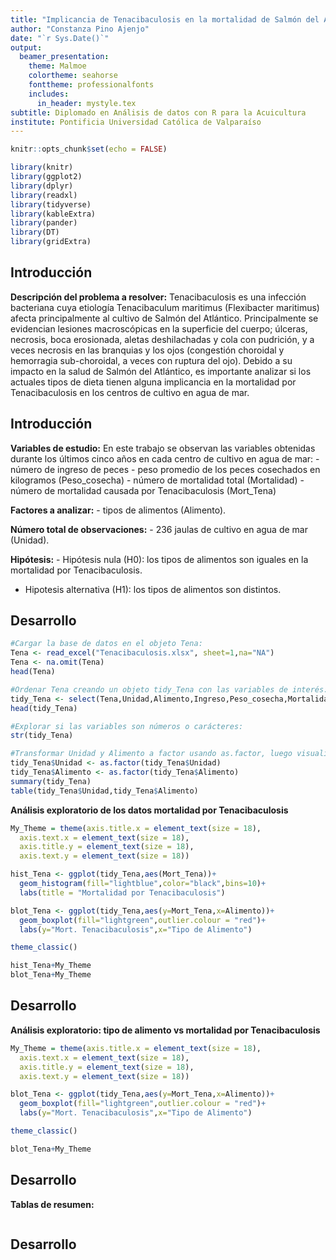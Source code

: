 ```yaml
---
title: "Implicancia de Tenacibaculosis en la mortalidad de Salmón del Atlántico"
author: "Constanza Pino Ajenjo"
date: "`r Sys.Date()`"
output: 
  beamer_presentation:
    theme: Malmoe
    colortheme: seahorse
    fonttheme: professionalfonts
    includes:
      in_header: mystyle.tex
subtitle: Diplomado en Análisis de datos con R para la Acuicultura
institute: Pontificia Universidad Católica de Valparaíso
---
```


```r
knitr::opts_chunk$set(echo = FALSE)

library(knitr)
library(ggplot2)
library(dplyr)
library(readxl)
library(tidyverse)
library(kableExtra)
library(pander)
library(DT)
library(gridExtra)

```

## Introducción

**Descripción del problema a resolver:** 
Tenacibaculosis es una infección bacteriana cuya etiología Tenacibaculum maritimus (Flexibacter maritimus) afecta principalmente al cultivo de Salmón del Atlántico. Principalmente se evidencian lesiones macroscópicas en la superficie del cuerpo; úlceras, necrosis, boca erosionada, aletas deshilachadas y cola con pudrición, y a veces necrosis en las branquias y los ojos (congestión choroidal y hemorragia sub-choroidal, a veces con ruptura del ojo). Debido a su impacto en la salud de Salmón del Atlántico, es importante analizar si los actuales tipos de dieta tienen alguna implicancia en la mortalidad por Tenacibaculosis en los centros de cultivo en agua de mar.

## Introducción

**Variables de estudio:** 
En este trabajo se observan las variables obtenidas durante los últimos cinco años en cada centro de cultivo en agua de mar:
- número de ingreso de peces 
- peso promedio de los peces cosechados en kilogramos (Peso_cosecha)
- número de mortalidad total (Mortalidad)
- número de mortalidad causada por Tenacibaculosis (Mort_Tena)

**Factores a analizar:** 
- tipos de alimentos (Alimento).

**Número total de observaciones:** 
- 236 jaulas de cultivo en agua de mar (Unidad).

**Hipótesis:**
- Hipótesis nula (H0): los tipos de alimentos son iguales en la mortalidad por Tenacibaculosis.

- Hipotesis alternativa (H1): los tipos de alimentos son distintos.


## Desarrollo

```r

#Cargar la base de datos en el objeto Tena:
Tena <- read_excel("Tenacibaculosis.xlsx", sheet=1,na="NA")
Tena <- na.omit(Tena)
head(Tena)

#Ordenar Tena creando un objeto tidy_Tena con las variables de interés:
tidy_Tena <- select(Tena,Unidad,Alimento,Ingreso,Peso_cosecha,Mortalidad,Mort_Tena,Mort_BKD,Mort_SRS)
head(tidy_Tena)

#Explorar si las variables son números o carácteres:
str(tidy_Tena)

#Transformar Unidad y Alimento a factor usando as.factor, luego visualizar que Unidad y Alimento estén transformados adecuadamente a factor y que los datos están balanceados:
tidy_Tena$Unidad <- as.factor(tidy_Tena$Unidad)
tidy_Tena$Alimento <- as.factor(tidy_Tena$Alimento)
summary(tidy_Tena)
table(tidy_Tena$Unidad,tidy_Tena$Alimento)

```

**Análisis exploratorio de los datos mortalidad por Tenacibaculosis**

```r


My_Theme = theme(axis.title.x = element_text(size = 18),
  axis.text.x = element_text(size = 18),
  axis.title.y = element_text(size = 18),
  axis.text.y = element_text(size = 18))

hist_Tena <- ggplot(tidy_Tena,aes(Mort_Tena))+
  geom_histogram(fill="lightblue",color="black",bins=10)+
  labs(title = "Mortalidad por Tenacibaculosis")

blot_Tena <- ggplot(tidy_Tena,aes(y=Mort_Tena,x=Alimento))+
  geom_boxplot(fill="lightgreen",outlier.colour = "red")+
  labs(y="Mort. Tenacibaculosis",x="Tipo de Alimento")

theme_classic()

hist_Tena+My_Theme
blot_Tena+My_Theme

```

## Desarrollo

**Análisis exploratorio: tipo de alimento vs mortalidad por Tenacibaculosis**
```r

My_Theme = theme(axis.title.x = element_text(size = 18),
  axis.text.x = element_text(size = 18),
  axis.title.y = element_text(size = 18),
  axis.text.y = element_text(size = 18))

blot_Tena <- ggplot(tidy_Tena,aes(y=Mort_Tena,x=Alimento))+
  geom_boxplot(fill="lightgreen",outlier.colour = "red")+
  labs(y="Mort. Tenacibaculosis",x="Tipo de Alimento")

theme_classic()

blot_Tena+My_Theme
```




## Desarrollo

**Tablas de resumen:**


```r



```



## Desarrollo

```r

```

